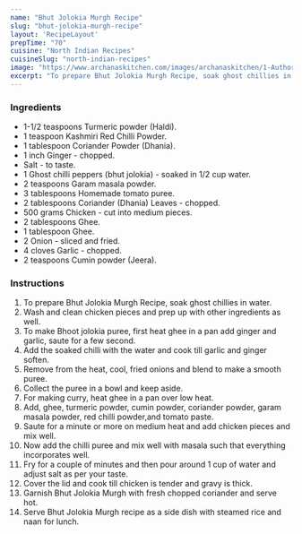 ---
name: "Bhut Jolokia Murgh Recipe"
slug: "bhut-jolokia-murgh-recipe"
layout: 'RecipeLayout'
prepTime: "70"
cuisine: "North Indian Recipes"
cuisineSlug: "north-indian-recipes"
image: "https://www.archanaskitchen.com/images/archanaskitchen/1-Author/shaheen_ali/Bhoot_Jolokia_Murgh__Ghost_Pepper_Chicken.jpg"
excerpt: "To prepare Bhut Jolokia Murgh Recipe, soak ghost chillies in water"
---

### Ingredients

- 1-1/2 teaspoons Turmeric powder (Haldi).
- 1 teaspoon Kashmiri Red Chilli Powder.
- 1 tablespoon Coriander Powder (Dhania).
- 1 inch Ginger - chopped.
- Salt - to taste.
- 1 Ghost chilli peppers (bhut jolokia) - soaked in 1/2 cup water.
- 2 teaspoons Garam masala powder.
- 3 tablespoons Homemade tomato puree.
- 2 tablespoons Coriander (Dhania) Leaves - chopped.
- 500 grams Chicken - cut into medium pieces.
- 2 tablespoons Ghee.
- 1 tablespoon Ghee.
- 2 Onion - sliced and fried.
- 4 cloves Garlic - chopped.
- 2 teaspoons Cumin powder (Jeera).

### Instructions

1. To prepare Bhut Jolokia Murgh Recipe, soak ghost chillies in water.
1. Wash and clean chicken pieces and prep up with other ingredients as well.
1. To make Bhoot jolokia puree, first heat ghee in a pan add ginger and garlic, saute for a few second.
1. Add the soaked chilli with the water and cook till garlic and ginger soften.
1. Remove from the heat, cool, fried onions and blend to make a smooth puree.
1. Collect the puree in a bowl and keep aside.
1. For making curry, heat ghee in a pan over low heat.
1. Add, ghee, turmeric powder, cumin powder, coriander powder, garam masala powder, red chilli powder,and tomato paste.
1. Saute for a minute or more on medium heat and add chicken pieces and mix well.
1. Now add the chilli puree and mix well with masala such that everything incorporates well.
1. Fry for a couple of minutes and then pour around 1 cup of water and adjust salt as per your taste.
1. Cover the lid and cook till chicken is tender and gravy is thick.
1. Garnish Bhut Jolokia Murgh with fresh chopped coriander and serve hot.
1. Serve Bhut Jolokia Murgh recipe as a side dish with steamed rice and naan for lunch.
